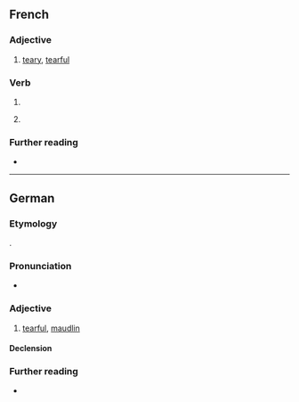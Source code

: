 ==French==

===Adjective===
{{fr-adj}}

# [[teary]], [[tearful]]

===Verb===
{{head|fr|present participle}}

# {{present participle of|fr|larmoyer|nocat=1}}
# {{lb|fr|preceded by {{m|fr|en}}}} {{gerund of|fr|larmoyer}}

===Further reading===
* {{R:TLFi}}

----

==German==

===Etymology===
{{bor+|de|fr|larmoyant}}.

===Pronunciation===
* {{audio|de|De-larmoyant.ogg|Audio}}

===Adjective===
{{de-adj|larmoyanter|larmoyantesten}}

# [[tearful]], [[maudlin]]

====Declension====
{{de-decl-adj|larmoyant|larmoyanter|larmoyantest}}

===Further reading===
* {{R:Duden}}